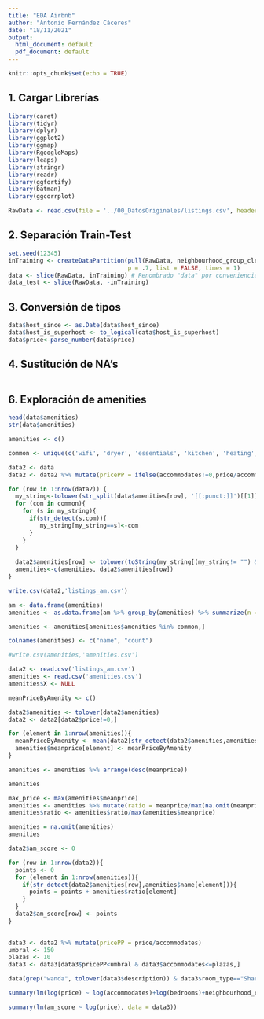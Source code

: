 ```yaml
---
title: "EDA Airbnb"
author: "Antonio Fernández Cáceres"
date: "18/11/2021"
output:
  html_document: default
  pdf_document: default
---
```


```r
knitr::opts_chunk$set(echo = TRUE)
```

## 1. Cargar Librerías

```r
library(caret)
library(tidyr)
library(dplyr)
library(ggplot2)
library(ggmap)
library(RgoogleMaps)
library(leaps)
library(stringr)
library(readr)
library(ggfortify)
library(batman)
library(ggcorrplot)
```

```r
RawData <- read.csv(file = '../00_DatosOriginales/listings.csv', header = TRUE)
```

## 2. Separación Train-Test

```r

set.seed(12345)
inTraining <- createDataPartition(pull(RawData, neighbourhood_group_cleansed),
                                  p = .7, list = FALSE, times = 1)
data <- slice(RawData, inTraining) # Renombrado "data" por conveniencia
data_test <- slice(RawData, -inTraining)

```

## 3. Conversión de tipos

```r
data$host_since <- as.Date(data$host_since)
data$host_is_superhost <- to_logical(data$host_is_superhost)
data$price<-parse_number(data$price)
```

## 4. Sustitución de NA's
```r



```

## 6. Exploración de amenities


```r

head(data$amenities)
str(data$amenities)

amenities <- c()

common <- unique(c('wifi', 'dryer', 'essentials', 'kitchen', 'heating', 'long term', 'hangers', 'washer', 'iron', 'tv', 'shampoo', 'hot water', 'air conditioning', 'dedicated workspace', 'dishes and silverware', 'parking', 'refrigerator', 'cooking basics', 'elevator', 'microwave', 'coffee', 'bed linens', 'alarm', 'stove', 'oven', 'fire extinguisher', 'extra pillows and blankets', 'first aid kit', 'dishwasher', 'host greets you', 'lock', 'cable', 'shower gel', 'luggage dropoff allowed', 'patio', 'darkening shades', 'room', 'private entrance', 'crib', 'breakfast', 'freezer', 'clothing storage', 'soap', 'cleaning products', 'dining table', 'drying rack for clothing', 'ethernet', 'bathtub', 'toaster', 'security camera', 'wine glasses', 'hot water kettle', 'single level home', 'backyard', 'pack ', 'travel crib', 'laundromat nearby', 'high chair', ' closet', 'children', 'pool', 'portable fans', 'nespresso', 'cleaning before checkout', 'building staff', 'babysitter', 'conditioner', 'books and toys', 'gym', 'bidet', 'baking sheet', 'mini fridge', 'window guards', 'free washer', 'dinnerware', 'indoor fireplace', 'keypad', 'baby bath', 'hot tub', 'ceiling fan', 'pour', 'outdoor furniture', 'ps', 'sound system', ' table', 'outlet covers', 'safe', 'beachfront', 'wardrobe', 'outdoor dining area', 'bathroom essentials', 'bedroom comforts', 'changing table', 'office', 'outdoor shower', 'board games', 'induction', 'bbq grill', 'heater', 'ski', 'desk', 'netflix', 'hdtv', 'baby safety gates', ' hdtv', 'table corner guards', 'game console', 'barbecue utensils', 'rice maker', 'ev charger', 'amazon prime', 'dresser and closet', 'bread maker', 'window ac unit', 'beach essentials', 'dresser', 'closet', 'fireplace guards', 'mosquito net', 'paid washer', 'self check', 'chromecast', 'piano', 'lake access', 'bikes', 'record player', 'baby monitor', 'free washer', 'pets allowed', 'sauna', 'trash compactor', 'books and toys for ages 0', 'monitor', 'hbo max', 'jab', 'books and toys for ages 2', 'apple tv', 'garage', 'smoking allowed', 'bed sheets and pillows', 'laundry', 'fire pit', 'gel', 'room service', 'toiletries', 'waterfront', 'concierge', 'minibar', 'onsite bar', 'paid washer', 'airport shuttle', 'garden', 'horno', 'limited housekeeping ', 'nintendo', 'onsite restaurant', 'ping pong table', 'roku', 'suitable for events', 'books and toys for ages 10+ years old', 'books and toys for ages 5', 'vitrocer', 'linens', 'xbox one', 'air fryer', 'alexa', 'all inclusive', 'bottled water', 'cd player', 'fitness center', 'house bikes', 'housekeeping','mini cadena', 'shared indoor olympic', 'shared outdoor olympic', 'slippers', 'spa'))

data2 <- data
data2 <- data2 %>% mutate(pricePP = ifelse(accommodates!=0,price/accommodates,price))

for (row in 1:nrow(data2)) {
  my_string<-tolower(str_split(data$amenities[row], '[[:punct:]]')[[1]])
  for (com in common){
    for (s in my_string){
      if(str_detect(s,com)){
         my_string[my_string==s]<-com
      }
    }
  }
  
  data2$amenities[row] <- tolower(toString(my_string[(my_string!= "") & (my_string!= " ")]))
  amenities<-c(amenities, data2$amenities[row])
}

write.csv(data2,'listings_am.csv')

am <- data.frame(amenities)
amenities <- as.data.frame(am %>% group_by(amenities) %>% summarize(n = n()) %>% arrange(desc(n)))

amenities <- amenities[amenities$amenities %in% common,]

colnames(amenities) <- c("name", "count")

#write.csv(amenities,'amenities.csv')

```

```r

data2 <- read.csv('listings_am.csv')
amenities <- read.csv('amenities.csv')
amenities$X <- NULL

meanPriceByAmenity <- c()

data2$amenities <- tolower(data2$amenities)
data2 <- data2[data2$price!=0,]

for (element in 1:nrow(amenities)){
  meanPriceByAmenity <- mean(data2[str_detect(data2$amenities,amenities$name[element]), "pricePP"])
  amenities$meanprice[element] <- meanPriceByAmenity
}

amenities <- amenities %>% arrange(desc(meanprice))

amenities

```


```r

max_price <- max(amenities$meanprice)
amenities <- amenities %>% mutate(ratio = meanprice/max(na.omit(meanprice)))
amenities$ratio <- amenities$ratio/max(amenities$meanprice)

amenities = na.omit(amenities)
amenities

data2$am_score <- 0

for (row in 1:nrow(data2)){
  points <- 0
  for (element in 1:nrow(amenities)){
    if(str_detect(data2$amenities[row],amenities$name[element])){
      points = points + amenities$ratio[element]
    }
  }
  data2$am_score[row] <- points
}
  

```


```r



data3 <- data2 %>% mutate(pricePP = price/accommodates)
umbral <- 150
plazas <- 10
data3 <- data3[data3$pricePP<umbral & data3$accommodates<=plazas,]

data[grep("wanda", tolower(data3$description)) & data3$room_type=="Shared room" & data3$neighbourhood_group_cleansed=="San Blas - Canillejas",c("neighbourhood_group_cleansed","neighbourhood_cleansed")] <- "Wanda Metropolitano"

summary(lm(log(price) ~ log(accommodates)+log(bedrooms)+neighbourhood_cleansed + am_score, data = data3))

summary(lm(am_score ~ log(price), data = data3))

```